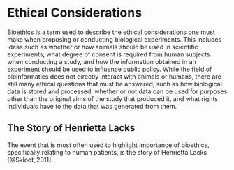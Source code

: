 # Ethical Considerations

Bioethics is a term used to describe the ethical considerations one must make when proposing or conducting biological experiments. This includes ideas such as whether or how animals should be used in scientific experiments, what degree of consent is required from human subjects when conducting a study, and how the information obtained in an experiment should be used to influence public policy. While the field of bioinformatics does not directly interact with animals or humans, there are still many ethical questions that must be answered, such as how biological data is stored and processed, whether or not data can be used for purposes other than the original aims of the study that produced it, and what rights individuals have to the data that was generated from them.

## The Story of Henrietta Lacks

The event that is most often used to highlight importance of bioethics, specifically relating to human patients, is the story of Henrietta Lacks [@Skloot_2011].
